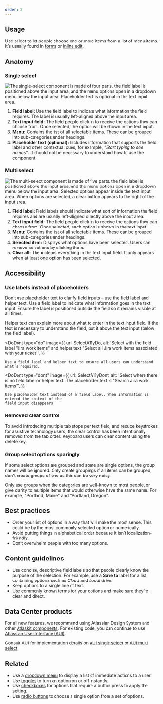 ```yaml
---
order: 2
---
```



## Usage

Use select to let people choose one or more items from a list of menu items. It’s usually found in
[forms](/patterns/forms) or [inline edit](/patterns/inline-edit).

## Anatomy

### Single select

![The single-select component is made of four parts. the field label is positioned above the input area, and the menu options open in a dropdown menu below the input area. Placeholder text is optional in the text input area.](images/single-select.png)

1. **Field label:** Use the field label to indicate what information the field requires. The label
   is usually left-aligned above the input area.
2. **Text input field:** The field people click in to receive the options they can choose from. Once
   selected, the option will be shown in the text input.
3. **Menu:** Contains the list of all selectable items. These can be grouped into sub-categories
   under headings.
4. **Placeholder text (optional):** Includes information that supports the field label and other
   contextual cues, for example, _“Start typing to see names”_. It should not be necessary to
   understand how to use the component.

### Multi select

![The multi-select component is made of five parts. the field label is positioned above the input area, and the menu options open in a dropdown menu below the input area. Selected options appear inside the text input area. When options are selected, a clear button appears to the right of the input area.](images/multi-select.png)

1. **Field label:** Field labels should indicate what sort of information the field requires and are
   usually left-aligned directly above the input area.
2. **Text input field:** The field people click in to receive the options they can choose from. Once
   selected, each option is shown in the text input.
3. **Menu:** Contains the list of all selectable items. These can be grouped into sub-categories
   under headings.
4. **Selected item:** Displays what options have been selected. Users can remove selections by
   clicking the **x**.
5. **Clear all:** The **x** clears everything in the text input field. It only appears when at least
   one option has been selected.

## Accessibility

### Use labels instead of placeholders

Don’t use placeholder text to clarify field inputs – use the field label and helper text. Use a
field label to indicate what information goes in the text input. Ensure the label is positioned
outside the field so it remains visible at all times.

Helper text can explain more about what to enter in the text input field. If the text is necessary
to understand the field, put it above the text input (below the field label).

<DoDont
	type="do"
	image={{
		url: SelectA11yDo,
		alt: 'Select with the field label "Jira work items" and helper text "Select all Jira work items associated with your ticket"',
	}}
>
	Use a field label and helper text to ensure all users can understand what’s required.
</DoDont>

<DoDont
	type="dont"
	image={{
		url: SelectA11yDont,
		alt: 'Select where there is no field label or helper text. The placeholder text is "Search Jira work items"',
	}}
>
	Use placeholder text instead of a field label. When information is entered the context of the
	field input disappears.
</DoDont>

### Removed clear control

To avoid introducing multiple tab stops per text field, and reduce keystrokes for assistive
technology users, the clear control has been intentionally removed from the tab order. Keyboard
users can clear content using the delete key.

### Group select options sparingly

If some select options are grouped and some are single options, the group names will be ignored.
Only create groupings if all items can be grouped, don't create groups of one as this can be very
noisy.

Only use groups when the categories are well-known to most people, or give clarity to multiple items
that would otherwise have the same name. For example, "Portland, Maine" and "Portland, Oregon".

## Best practices

- Order your list of options in a way that will make the most sense. This could be by the most
  commonly selected option or numerically.
- Avoid putting things in alphabetical order because it isn’t localization-friendly.
- Don’t overwhelm people with too many options.

## Content guidelines

- Use concise, descriptive field labels so that people clearly know the purpose of the selection.
  For example, use a **Save to** label for a list containing options such as _Cloud_ and _Local
  drive_.
- Keep options to a single line of text.
- Use commonly known terms for your options and make sure they’re clear and direct.

## Data Center products

For all new features, we recommend using Atlassian Design System and other
[Atlaskit components](https://atlaskit.atlassian.com/). For existing code, you can continue to use
[Atlassian User Interface (AUI)](https://aui.atlassian.com/).

Consult AUI for implementation details on
[AUI single select](https://docs.atlassian.com/aui/latest/docs/single-select.html) or
[AUI multi select](https://docs.atlassian.com/aui/latest/docs/auiselect2.html).

## Related

- Use a [dropdown menu](/components/dropdown-menu) to display a list of immediate actions to a user.
- Use [toggles](/components/toggle) to turn an option on or off instantly.
- Use [checkboxes](/components/checkbox) for options that require a button press to apply the
  setting.
- Use [radio buttons](/components/radio) to choose a single option from a set of options.
